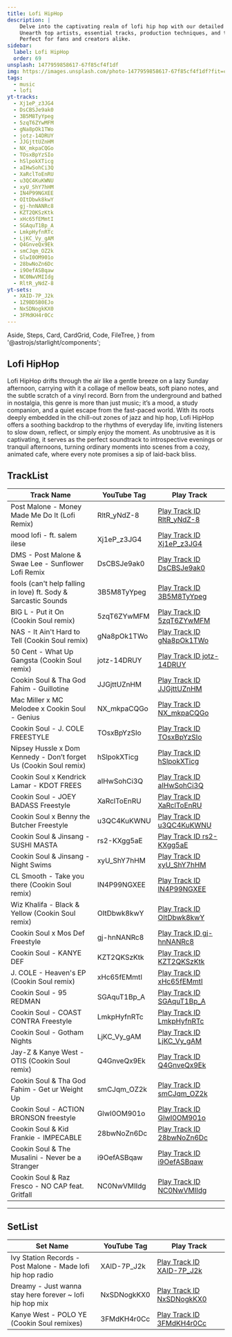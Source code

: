 ```yaml
---
title: Lofi HipHop
description: |
    Delve into the captivating realm of lofi hip hop with our detailed guide.
    Unearth top artists, essential tracks, production techniques, and the intriguing history behind the genre's mellow beats.
    Perfect for fans and creators alike.
sidebar:
  label: Lofi HipHop
  order: 69
unsplash: 1477959858617-67f85cf4f1df
img: https://images.unsplash.com/photo-1477959858617-67f85cf4f1df?fit=crop&w=1400&h=700&q=75
tags:
  - music
  - lofi
yt-tracks:
  - Xj1eP_z3JG4
  - DsCBSJe9ak0
  - 3B5M8TyYpeg
  - 5zqT6ZYwMFM
  - gNa8pOk1TWo
  - jotz-14DRUY
  - JJGjttUZnHM
  - NX_mkpaCQGo
  - TOsxBpYzSIo
  - hSlpokXTicg
  - aIHwSohCi3Q
  - XaRclToEnRU
  - u3QC4KuKWNU
  - xyU_ShY7hHM
  - IN4P99NGXEE
  - OItDbwk8kwY
  - gj-hnNANRc8
  - KZT2QKSzKtk
  - xHc65fEMmtI
  - SGAquT1Bp_A
  - LmkpHyfnRTc
  - LjKC_Vy_gAM
  - Q4GnveQx9Ek
  - smCJqm_OZ2k
  - GlwI0OM901o
  - 28bwNoZn6Dc
  - i9OefASBqaw
  - NC0NwVMIIdg
  - RltR_yNdZ-8
yt-sets:
  - XAID-7P_J2k
  - 1Z9BD5B0EJo
  - NxSDNogkKX0
  - 3FMdKH4r0Cc
---
```


  Aside,
  Steps,
  Card,
  CardGrid,
  Code,
  FileTree,
} from '@astrojs/starlight/components';


## Lofi HipHop

Lofi HipHop drifts through the air like a gentle breeze on a lazy Sunday afternoon, carrying with it a collage of mellow beats, soft piano notes, and the subtle scratch of a vinyl record.
Born from the underground and bathed in nostalgia, this genre is more than just music; it’s a mood, a study companion, and a quiet escape from the fast-paced world.
With its roots deeply embedded in the chill-out zones of jazz and hip hop, Lofi HipHop offers a soothing backdrop to the rhythms of everyday life, inviting listeners to slow down, reflect, or simply enjoy the moment.
As unobtrusive as it is captivating, it serves as the perfect soundtrack to introspective evenings or tranquil afternoons, turning ordinary moments into scenes from a cozy, animated cafe, where every note promises a sip of laid-back bliss.

<Adsense />

## TrackList

| Track Name                                                        | YouTube Tag | Play Track                                                          |
| ----------------------------------------------------------------- | ----------- | ------------------------------------------------------------------- |
| Post Malone - Money Made Me Do It (Lofi Remix) | RltR_yNdZ-8 | [Play Track ID RltR_yNdZ-8](https://kbve.com/music/?yt=RltR_yNdZ-8) |
| mood lofi - ft. salem ilese                                       | Xj1eP_z3JG4 | [Play Track ID Xj1eP_z3JG4](https://kbve.com/music/?yt=Xj1eP_z3JG4) |
| DMS - Post Malone & Swae Lee - Sunflower Lofi Remix               | DsCBSJe9ak0 | [Play Track ID DsCBSJe9ak0](https://kbve.com/music/?yt=DsCBSJe9ak0) |
| fools (can't help falling in love) ft. Sody & Sarcastic Sounds    | 3B5M8TyYpeg | [Play Track ID 3B5M8TyYpeg](https://kbve.com/music/?yt=3B5M8TyYpeg) |
| BIG L - Put it On (Cookin Soul remix)                             | 5zqT6ZYwMFM | [Play Track ID 5zqT6ZYwMFM](https://kbve.com/music/?yt=5zqT6ZYwMFM) |
| NAS - It Ain't Hard to Tell (Cookin Soul remix)                   | gNa8pOk1TWo | [Play Track ID gNa8pOk1TWo](https://kbve.com/music/?yt=gNa8pOk1TWo) |
| 50 Cent - What Up Gangsta (Cookin Soul remix)                     | jotz-14DRUY | [Play Track ID jotz-14DRUY](https://kbve.com/music/?yt=jotz-14DRUY) |
| Cookin Soul & Tha God Fahim - Guillotine                          | JJGjttUZnHM | [Play Track ID JJGjttUZnHM](https://kbve.com/music/?yt=JJGjttUZnHM) |
| Mac Miller x MC Melodee x Cookin Soul - Genius                    | NX_mkpaCQGo | [Play Track ID NX_mkpaCQGo](https://kbve.com/music/?yt=NX_mkpaCQGo) |
| Cookin Soul - J. COLE FREESTYLE                                   | TOsxBpYzSIo | [Play Track ID TOsxBpYzSIo](https://kbve.com/music/?yt=TOsxBpYzSIo) |
| Nipsey Hussle x Dom Kennedy - Don’t forget Us (Cookin Soul remix) | hSlpokXTicg | [Play Track ID hSlpokXTicg](https://kbve.com/music/?yt=hSlpokXTicg) |
| Cookin Soul x Kendrick Lamar - KDOT FREES                         | aIHwSohCi3Q | [Play Track ID aIHwSohCi3Q](https://kbve.com/music/?yt=aIHwSohCi3Q) |
| Cookin Soul - JOEY BADASS Freestyle                               | XaRclToEnRU | [Play Track ID XaRclToEnRU](https://kbve.com/music/?yt=XaRclToEnRU) |
| Cookin Soul x Benny the Butcher Freestyle                         | u3QC4KuKWNU | [Play Track ID u3QC4KuKWNU](https://kbve.com/music/?yt=u3QC4KuKWNU) |
| Cookin Soul & Jinsang - SUSHI MASTA                               | rs2-KXgg5aE | [Play Track ID rs2-KXgg5aE](https://kbve.com/music/?yt=rs2-KXgg5aE) |
| Cookin Soul & Jinsang - Night Swims                               | xyU_ShY7hHM | [Play Track ID xyU_ShY7hHM](https://kbve.com/music/?yt=xyU_ShY7hHM) |
| CL Smooth - Take you there (Cookin Soul remix)                    | IN4P99NGXEE | [Play Track ID IN4P99NGXEE](https://kbve.com/music/?yt=IN4P99NGXEE) |
| Wiz Khalifa - Black & Yellow (Cookin Soul remix)                  | OItDbwk8kwY | [Play Track ID OItDbwk8kwY](https://kbve.com/music/?yt=OItDbwk8kwY) |
| Cookin Soul x Mos Def Freestyle                                   | gj-hnNANRc8 | [Play Track ID gj-hnNANRc8](https://kbve.com/music/?yt=gj-hnNANRc8) |
| Cookin Soul - KANYE DEF                                           | KZT2QKSzKtk | [Play Track ID KZT2QKSzKtk](https://kbve.com/music/?yt=KZT2QKSzKtk) |
| J. COLE - Heaven's EP (Cookin Soul remix)                         | xHc65fEMmtI | [Play Track ID xHc65fEMmtI](https://kbve.com/music/?yt=xHc65fEMmtI) |
| Cookin Soul - 95 REDMAN                                           | SGAquT1Bp_A | [Play Track ID SGAquT1Bp_A](https://kbve.com/music/?yt=SGAquT1Bp_A) |
| Cookin Soul - COAST CONTRA Freestyle                              | LmkpHyfnRTc | [Play Track ID LmkpHyfnRTc](https://kbve.com/music/?yt=LmkpHyfnRTc) |
| Cookin Soul - Gotham Nights                                       | LjKC_Vy_gAM | [Play Track ID LjKC_Vy_gAM](https://kbve.com/music/?yt=LjKC_Vy_gAM) |
| Jay-Z & Kanye West - OTIS (Cookin Soul remix)                     | Q4GnveQx9Ek | [Play Track ID Q4GnveQx9Ek](https://kbve.com/music/?yt=Q4GnveQx9Ek) |
| Cookin Soul & Tha God Fahim - Get ur Weight Up                    | smCJqm_OZ2k | [Play Track ID smCJqm_OZ2k](https://kbve.com/music/?yt=smCJqm_OZ2k) |
| Cookin Soul - ACTION BRONSON freestyle                            | GlwI0OM901o | [Play Track ID GlwI0OM901o](https://kbve.com/music/?yt=GlwI0OM901o) |
| Cookin Soul & Kid Frankie - IMPECABLE                             | 28bwNoZn6Dc | [Play Track ID 28bwNoZn6Dc](https://kbve.com/music/?yt=28bwNoZn6Dc) |
| Cookin Soul & The Musalini - Never be a Stranger                  | i9OefASBqaw | [Play Track ID i9OefASBqaw](https://kbve.com/music/?yt=i9OefASBqaw) |
| Cookin Soul & Raz Fresco - NO CAP feat. Gritfall                  | NC0NwVMIIdg | [Play Track ID NC0NwVMIIdg](https://kbve.com/music/?yt=NC0NwVMIIdg) |

---

## SetList

| Set Name                                                    | YouTube Tag | Play Track                                                          |
| ----------------------------------------------------------- | ----------- | ------------------------------------------------------------------- |
| Ivy Station Records - Post Malone - Made lofi hip hop radio | XAID-7P_J2k | [Play Track ID XAID-7P_J2k](https://kbve.com/music/?yt=XAID-7P_J2k) |
| Dreamy - Just wanna stay here forever ~ lofi hip hop mix    | NxSDNogkKX0 | [Play Track ID NxSDNogkKX0](https://kbve.com/music/?yt=NxSDNogkKX0) |
| Kanye West - POLO YE (Cookin Soul remixes)                  | 3FMdKH4r0Cc | [Play Track ID 3FMdKH4r0Cc](https://kbve.com/music/?yt=3FMdKH4r0Cc) |


<Adsense />

<Giscus />

